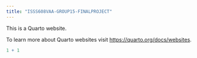 ```yaml
---
title: "ISSS608VAA-GROUP15-FINALPROJECT"
---
```


This is a Quarto website.

To learn more about Quarto websites visit <https://quarto.org/docs/websites>.

```r
1 + 1
```
